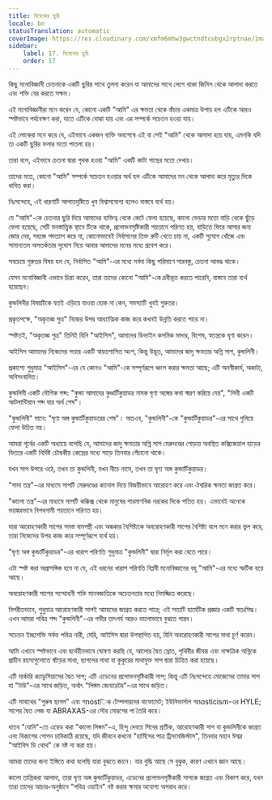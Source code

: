 ```yaml
---
title: বিবেকের ছুরি
locale: bn
statusTranslation: automatic
coverImage: https://res.cloudinary.com/xmfm6mhw3gwctndtcubgx2rptnae/image/upload/v1741354419/small_cover_la_gran_rebelion_28716e29d2.webp
sidebar:
    label: 17. বিবেকের ছুরি
    order: 17
---
```

কিছু মনোবিজ্ঞানী চেতনাকে একটি ছুরির সাথে তুলনা করেন যা আমাদের সাথে লেগে থাকা জিনিস থেকে আলাদা করতে এবং শক্তি বের করতে সক্ষম।

এই মনোবিজ্ঞানীরা মনে করেন যে, কোনো একটি "আমি" এর ক্ষমতা থেকে বাঁচার একমাত্র উপায় হল এটিকে আরও স্পষ্টভাবে পর্যবেক্ষণ করা, যাতে এটিকে বোঝা যায় এবং এর সম্পর্কে সচেতন হওয়া যায়।

এই লোকেরা মনে করে যে, এইভাবে একজন ব্যক্তি অবশেষে এই বা সেই "আমি" থেকে আলাদা হয়ে যায়, এমনকি যদি তা একটি ছুরির ফলার মতো পাতলা হয়।

তারা বলে, এইভাবে চেতনা দ্বারা পৃথক হওয়া "আমি" একটি কাটা গাছের মতো দেখায়।

তাদের মতে, কোনো "আমি" সম্পর্কে সচেতন হওয়ার অর্থ হল এটিকে আমাদের মন থেকে আলাদা করে মৃত্যুর দিকে ধাবিত করা।

নিঃসন্দেহে, এই ধারণাটি আপাতদৃষ্টিতে খুব বিশ্বাসযোগ্য হলেও বাস্তবে ব্যর্থ হয়।

যে "আমি"-কে চেতনার ছুরি দিয়ে আমাদের ব্যক্তিত্ব থেকে কেটে ফেলা হয়েছে, কালো ভেড়ার মতো বাড়ি থেকে ছুঁড়ে ফেলা হয়েছে, সেটি মনস্তাত্ত্বিক স্থানে টিকে থাকে, প্রলোভনসৃষ্টিকারী শয়তানে পরিণত হয়, বাড়িতে ফিরে আসার জন্য জোর দেয়, সহজে পদত্যাগ করে না, কোনোভাবেই নির্বাসনের তিক্ত রুটি খেতে চায় না, একটি সুযোগ খোঁজে এবং সামান্যতম অসতর্কতার সুযোগ নিয়ে আবার আমাদের মনের মধ্যে প্রবেশ করে।

সবচেয়ে গুরুতর বিষয় হল যে, নির্বাসিত "আমি"-এর মধ্যে সর্বদা কিছু পরিমাণে সারবস্তু, চেতনা আবদ্ধ থাকে।

যেসব মনোবিজ্ঞানী এভাবে চিন্তা করেন, তারা তাদের কোনো "আমি"-কে দ্রবীভূত করতে পারেনি, বাস্তবে তারা ব্যর্থ হয়েছেন।

কুন্ডলিনীর বিষয়টিকে যতই এড়িয়ে যাওয়া হোক না কেন, সমস্যাটি খুবই গুরুতর।

প্রকৃতপক্ষে, "অকৃতজ্ঞ পুত্র" নিজের উপর আধ্যাত্মিক কাজ করে কখনই উন্নতি করতে পারে না।

স্পষ্টতই, "অকৃতজ্ঞ পুত্র" তিনিই যিনি "আইসিস", আমাদের ডিভাইন কসমিক মাদার, বিশেষ, স্বতন্ত্রকে ঘৃণা করেন।

আইসিস আমাদের নিজেদের সত্তার একটি স্বায়ত্তশাসিত অংশ, কিন্তু উদ্ভূত, আমাদের জাদু ক্ষমতার অগ্নি সাপ, কুন্ডলিনী।

প্রকাশ্যে শুধুমাত্র "আইসিস"-এর যে কোনও "আমি"-কে সম্পূর্ণরূপে ধ্বংস করার ক্ষমতা আছে; এটি অনস্বীকার্য, অকাট্য, অবিসংবাদিত।

কুন্ডলিনী একটি যৌগিক শব্দ: "কুন্ডা আমাদের কুণ্ডার্টিকুয়াডর নামক ঘৃণ্য অঙ্গের কথা স্মরণ করিয়ে দেয়", "লিনী একটি আটলান্টিয়ান শব্দ যার অর্থ শেষ"।

"কুন্ডলিনী" মানে: "ঘৃণ্য অঙ্গ কুন্ডার্টিকুয়াডরের শেষ"। অতএব, "কুন্ডলিনী"-কে "কুন্ডার্টিকুয়াডর"-এর সাথে গুলিয়ে ফেলা উচিত নয়।

আমরা পূর্বের একটি অধ্যায়ে বলেছি যে, আমাদের জাদু ক্ষমতার অগ্নি সাপ মেরুদণ্ডের গোড়ায় অবস্থিত কক্সিজেয়াল হাড়ের ভিতরে একটি নির্দিষ্ট চৌম্বকীয় কেন্দ্রের মধ্যে সাড়ে তিনবার পেঁচানো থাকে।

যখন সাপ উপরে ওঠে, তখন তা কুন্ডলিনী, যখন নীচে নামে, তখন তা ঘৃণ্য অঙ্গ কুন্ডার্টিকুয়াডর।

"সাদা তন্ত্র"-এর মাধ্যমে সাপটি মেরুদণ্ডের ক্যানাল দিয়ে বিজয়ীভাবে আরোহণ করে এবং ঐশ্বরিক ক্ষমতা জাগ্রত করে।

"কালো তন্ত্র"-এর মাধ্যমে সাপটি কক্কিক্স থেকে মানুষের পারমাণবিক নরকের দিকে পতিত হয়। এভাবেই অনেকে ভয়ঙ্করভাবে বিপথগামী শয়তানে পরিণত হয়।

যারা আরোহণকারী সাপের সমস্ত বামপন্থী এবং অন্ধকার বৈশিষ্ট্যকে অবরোহণকারী সাপের বৈশিষ্ট্য বলে মনে করার ভুল করে, তারা নিজেদের উপর কাজ করে সম্পূর্ণরূপে ব্যর্থ হয়।

"ঘৃণ্য অঙ্গ কুন্ডার্টিকুয়াডর"-এর খারাপ পরিণতি শুধুমাত্র "কুন্ডলিনী" দ্বারা নির্মূল করা যেতে পারে।

এটা স্পষ্ট করা অপ্রাসঙ্গিক হবে না যে, এই ধরনের খারাপ পরিণতি বিপ্লবী মনোবিজ্ঞানের বহু "আমি"-এর মধ্যে স্ফটিক হয়ে আছে।

অবরোহণকারী সাপের সম্মোহনী শক্তি মানবজাতিকে অচেতনতার মধ্যে নিমজ্জিত করেছে।

বিপরীতভাবে, শুধুমাত্র আরোহণকারী সাপই আমাদের জাগ্রত করতে পারে; এই সত্যটি হার্মেটিক প্রজ্ঞার একটি স্বতঃসিদ্ধ। এখন আমরা পবিত্র শব্দ "কুন্ডলিনী"-এর গভীর তাৎপর্য আরও ভালোভাবে বুঝতে পারব।

সচেতন ইচ্ছাশক্তি সর্বদা পবিত্র নারী, মেরি, আইসিস দ্বারা উপস্থাপিত হয়, যিনি অবরোহণকারী সাপের মাথা চূর্ণ করেন।

আমি এখানে স্পষ্টভাবে এবং দ্ব্যর্থহীনভাবে ঘোষণা করছি যে, আলোর দ্বৈত স্রোত, পৃথিবীর জীবন্ত এবং নাক্ষত্রিক অগ্নিকে প্রাচীন রহস্যগুলোতে ষাঁড়ের মাথা, ছাগলের মাথা বা কুকুরের মাথাযুক্ত সাপ দ্বারা চিত্রিত করা হয়েছে।

এটি মার্কারি ক্যাডুসিয়াসের দ্বৈত সাপ; এটি এডেনের প্রলোভনসৃষ্টিকারী সাপ; কিন্তু এটি নিঃসন্দেহে মোজেসের তামার সাপ যা "টাউ"-এর সাথে জড়িত, অর্থাৎ "লিঙ্গম জেনারেটর"-এর সাথে জড়িত।

এটি সাবাথের "পুরুষ ছাগল" এবং গnostিক টেম্পলারদের বাফোমেট; ইউনিভার্সাল গnosticism-এর HYLE; সাপের দ্বৈত লেজ যা ABRAXAS-এর সৌর মোরগের পা তৈরি করে।

ধাতব "যোনি"-তে এম্বেড করা "কালো লিঙ্গম"-এ, হিন্দু দেবতা শিবের প্রতীক, আরোহণকারী সাপ বা কুন্ডলিনীকে জাগ্রত এবং বিকাশের গোপন চাবিকাঠি রয়েছে, যদি জীবনে কখনো "হার্মিসের পাত্র ট্রিসমেজিস্টাস", তিনবার মহান ঈশ্বর "আইবিস ডি থোথ" কে নষ্ট না করা হয়।

আমরা তাদের জন্য ইঙ্গিতে কথা বলেছি যারা বুঝতে জানে। যার বুদ্ধি আছে সে বুঝুক, কারণ এখানে জ্ঞান আছে।

কালো তান্ত্রিকরা আলাদা, তারা ঘৃণ্য অঙ্গ কুন্ডার্টিকুয়াডর, এডেনের প্রলোভনসৃষ্টিকারী সাপকে জাগ্রত এবং বিকাশ করে, যখন তারা তাদের আচার-অনুষ্ঠানে "পবিত্র ওয়াইন" নষ্ট করার ক্ষমার অযোগ্য অপরাধ করে।

